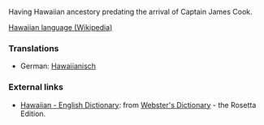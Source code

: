 Having Hawaiian ancestory predating the arrival of Captain James Cook.

[[w:Hawaiian language|Hawaiian language (Wikipedia)]]

=== Translations ===
*German: [[Hawaiianisch]]

=== External links ===
*[http://www.websters-online-dictionary.org/definition/Hawaiian-english/ Hawaiian - English Dictionary]: from [http://www.websters-online-dictionary.org/ Webster's Dictionary] - the Rosetta Edition.